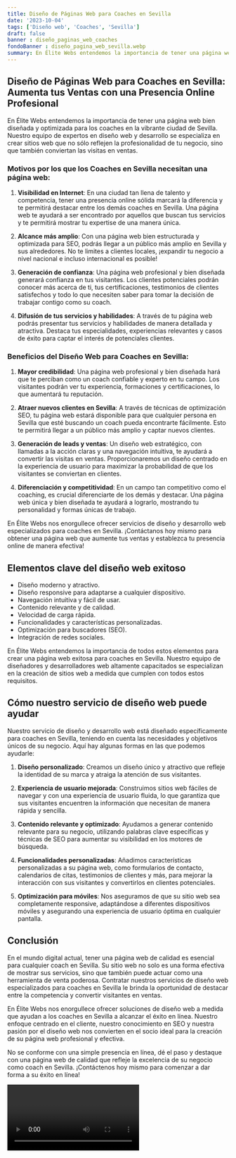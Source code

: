 ```yaml
---
title: Diseño de Páginas Web para Coaches en Sevilla
date: '2023-10-04'
tags: ['Diseño web', 'Coaches', 'Sevilla']
draft: false
banner : diseño_paginas_web_coaches
fondoBanner : diseño_pagina_web_sevilla.webp
summary: En Élite Webs entendemos la importancia de tener una página web bien diseñada y optimizada para los coaches en la vibrante ciudad de Sevilla. Nuestro equipo de expertos en diseño web y desarrollo se especializa en crear sitios web que no sólo reflejen la profesionalidad de tu negocio, sino que también conviertan las visitas en ventas.
---
```


## Diseño de Páginas Web para Coaches en Sevilla: Aumenta tus Ventas con una Presencia Online Profesional

En Élite Webs entendemos la importancia de tener una página web bien diseñada y optimizada para los coaches en la vibrante ciudad de Sevilla. Nuestro equipo de expertos en diseño web y desarrollo se especializa en crear sitios web que no sólo reflejen la profesionalidad de tu negocio, sino que también conviertan las visitas en ventas.

### Motivos por los que los Coaches en Sevilla necesitan una página web:

1. **Visibilidad en Internet**: En una ciudad tan llena de talento y competencia, tener una presencia online sólida marcará la diferencia y te permitirá destacar entre los demás coaches en Sevilla. Una página web te ayudará a ser encontrado por aquellos que buscan tus servicios y te permitirá mostrar tu expertise de una manera única.

2. **Alcance más amplio**: Con una página web bien estructurada y optimizada para SEO, podrás llegar a un público más amplio en Sevilla y sus alrededores. No te limites a clientes locales, ¡expandir tu negocio a nivel nacional e incluso internacional es posible!

3. **Generación de confianza**: Una página web profesional y bien diseñada generará confianza en tus visitantes. Los clientes potenciales podrán conocer más acerca de ti, tus certificaciones, testimonios de clientes satisfechos y todo lo que necesiten saber para tomar la decisión de trabajar contigo como su coach.

4. **Difusión de tus servicios y habilidades**: A través de tu página web podrás presentar tus servicios y habilidades de manera detallada y atractiva. Destaca tus especialidades, experiencias relevantes y casos de éxito para captar el interés de potenciales clientes.

### Beneficios del Diseño Web para Coaches en Sevilla:

1. **Mayor credibilidad**: Una página web profesional y bien diseñada hará que te perciban como un coach confiable y experto en tu campo. Los visitantes podrán ver tu experiencia, formaciones y certificaciones, lo que aumentará tu reputación.

2. **Atraer nuevos clientes en Sevilla**: A través de técnicas de optimización SEO, tu página web estará disponible para que cualquier persona en Sevilla que esté buscando un coach pueda encontrarte fácilmente. Esto te permitirá llegar a un público más amplio y captar nuevos clientes.

3. **Generación de leads y ventas**: Un diseño web estratégico, con llamadas a la acción claras y una navegación intuitiva, te ayudará a convertir las visitas en ventas. Proporcionaremos un diseño centrado en la experiencia de usuario para maximizar la probabilidad de que los visitantes se conviertan en clientes.

4. **Diferenciación y competitividad**: En un campo tan competitivo como el coaching, es crucial diferenciarte de los demás y destacar. Una página web única y bien diseñada te ayudará a lograrlo, mostrando tu personalidad y formas únicas de trabajo.

En Élite Webs nos enorgullece ofrecer servicios de diseño y desarrollo web especializados para coaches en Sevilla. ¡Contáctanos hoy mismo para obtener una página web que aumente tus ventas y establezca tu presencia online de manera efectiva!

<GifSeo />

<Cta />

## Elementos clave del diseño web exitoso

- Diseño moderno y atractivo.
- Diseño responsive para adaptarse a cualquier dispositivo.
- Navegación intuitiva y fácil de usar.
- Contenido relevante y de calidad.
- Velocidad de carga rápida.
- Funcionalidades y características personalizadas.
- Optimización para buscadores (SEO).
- Integración de redes sociales.

En Élite Webs entendemos la importancia de todos estos elementos para crear una página web exitosa para coaches en Sevilla. Nuestro equipo de diseñadores y desarrolladores web altamente capacitados se especializan en la creación de sitios web a medida que cumplen con todos estos requisitos.

## Cómo nuestro servicio de diseño web puede ayudar

Nuestro servicio de diseño y desarrollo web está diseñado específicamente para coaches en Sevilla, teniendo en cuenta las necesidades y objetivos únicos de su negocio. Aquí hay algunas formas en las que podemos ayudarle:

1. **Diseño personalizado**: Creamos un diseño único y atractivo que refleje la identidad de su marca y atraiga la atención de sus visitantes.

2. **Experiencia de usuario mejorada**: Construimos sitios web fáciles de navegar y con una experiencia de usuario fluida, lo que garantiza que sus visitantes encuentren la información que necesitan de manera rápida y sencilla.

3. **Contenido relevante y optimizado**: Ayudamos a generar contenido relevante para su negocio, utilizando palabras clave específicas y técnicas de SEO para aumentar su visibilidad en los motores de búsqueda.

4. **Funcionalidades personalizadas**: Añadimos características personalizadas a su página web, como formularios de contacto, calendarios de citas, testimonios de clientes y más, para mejorar la interacción con sus visitantes y convertirlos en clientes potenciales.

5. **Optimización para móviles**: Nos aseguramos de que su sitio web sea completamente responsive, adaptándose a diferentes dispositivos móviles y asegurando una experiencia de usuario óptima en cualquier pantalla.

## Conclusión

En el mundo digital actual, tener una página web de calidad es esencial para cualquier coach en Sevilla. Su sitio web no solo es una forma efectiva de mostrar sus servicios, sino que también puede actuar como una herramienta de venta poderosa. Contratar nuestros servicios de diseño web especializados para coaches en Sevilla le brinda la oportunidad de destacar entre la competencia y convertir visitantes en ventas.

En Élite Webs nos enorgullece ofrecer soluciones de diseño web a medida que ayudan a los coaches en Sevilla a alcanzar el éxito en línea. Nuestro enfoque centrado en el cliente, nuestro conocimiento en SEO y nuestra pasión por el diseño web nos convierten en el socio ideal para la creación de su página web profesional y efectiva.

No se conforme con una simple presencia en línea, dé el paso y destaque con una página web de calidad que refleje la excelencia de su negocio como coach en Sevilla. ¡Contáctenos hoy mismo para comenzar a dar forma a su éxito en línea!

<Video />

<CtaBot job='Coaches' city='Sevilla'/>

<Gmaps query='Sevilla+españa+maps' />